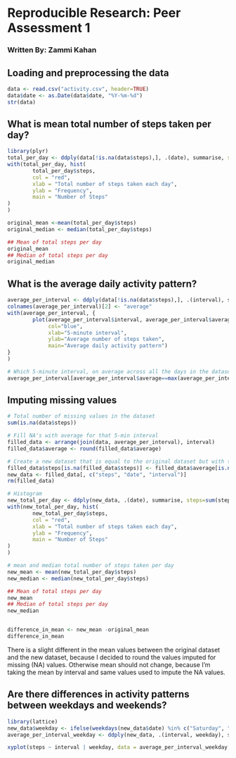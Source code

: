 # Reproducible Research: Peer Assessment 1

### Written By: Zammi Kahan


## Loading and preprocessing the data
```r

data <- read.csv("activity.csv", header=TRUE)
data$date <- as.Date(data$date, "%Y-%m-%d")
str(data)

```

## What is mean total number of steps taken per day?
```r

library(plyr)
total_per_day <- ddply(data[!is.na(data$steps),], .(date), summarise, steps=sum(steps))
with(total_per_day, hist(
        total_per_day$steps,
        col = "red",
        xlab = "Total number of steps taken each day",
        ylab = "Frequency",
        main = "Number of Steps"
)
) 

original_mean <-mean(total_per_day$steps)
original_median <- median(total_per_day$steps)

## Mean of total steps per day
original_mean
## Median of total steps per day
original_median

```

## What is the average daily activity pattern?
```r

average_per_interval <- ddply(data[!is.na(data$steps),], .(interval), summarise, steps=mean(steps))
colnames(average_per_interval)[2] <- "average"
with(average_per_interval, {
        plot(average_per_interval$interval, average_per_interval$average, type="l", 
             col="blue",
             xlab="5-minute interval", 
             ylab="Average number of steps taken",
             main="Average daily activity pattern")
}
)

# Which 5-minute interval, on average across all the days in the dataset, contains the maximum number of steps?
average_per_interval[average_per_interval$average==max(average_per_interval$average),]

```

## Imputing missing values

```r

# Total number of missing values in the dataset
sum(is.na(data$steps))

# Fill NA's with average for that 5-min interval
filled_data <- arrange(join(data, average_per_interval), interval)
filled_data$average <- round(filled_data$average)

# Create a new dataset that is equal to the original dataset but with the missing data filled in.
filled_data$steps[is.na(filled_data$steps)] <- filled_data$average[is.na(filled_data$steps)]
new_data <- filled_data[, c("steps", "date", "interval")]
rm(filled_data)

# Histogram
new_total_per_day <- ddply(new_data, .(date), summarise, steps=sum(steps))
with(new_total_per_day, hist(
        new_total_per_day$steps,
        col = "red",
        xlab = "Total number of steps taken each day",
        ylab = "Frequency",
        main = "Number of Steps"
)
) 

# mean and median total number of steps taken per day
new_mean <- mean(new_total_per_day$steps)
new_median <- median(new_total_per_day$steps)

## Mean of total steps per day
new_mean
## Median of total steps per day
new_median


difference_in_mean <- new_mean -original_mean
difference_in_mean

```

There is a slight different in the mean values between the original dataset and the new dataset, because I decided to round the values imputed for missing (NA) values. Otherwise mean should not change, because I'm taking the mean by interval and same values used to impute the NA values.

## Are there differences in activity patterns between weekdays and weekends?

```r

library(lattice)
new_data$weekday <- ifelse(weekdays(new_data$date) %in% c("Saturday", "Sunday"),"Weekend", "Weekday")
average_per_interval_weekday <- ddply(new_data, .(interval, weekday), summarise, steps=mean(steps))

xyplot(steps ~ interval | weekday, data = average_per_interval_weekday, layout = c(1, 2), type="l")

```
